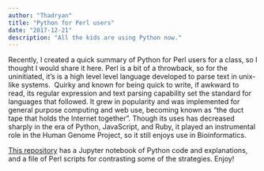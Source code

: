 ```yaml
---
author: "Thadryan"
title: "Python for Perl users"
date: "2017-12-21"
description: "All the kids are using Python now."
---
```


Recently, I created a quick summary of Python for Perl users for a class, so I thought I would share it here. Perl is a bit of a throwback, so for the uninitiated, it's is a high level level language developed to parse text in unix-like systems.  Quirky and known for being quick to write, if awkward to read, its regular expression and text parsing capability set the standard for languages that followed. It grew in popularity and was implemented for general purpose computing and web use, becoming known as "the duct tape that holds the Internet together". Though its uses has decreased sharply in the era of Python, JavaScript, and Ruby, it played an instrumental role in the Human Genome Project, so it still enjoys use in Bioinformatics.

[This repository](https://github.com/sweeney-th/PerlToPyCrashCourse) has a Jupyter notebook of Python code and explanations, and a file of Perl scripts for contrasting some of the strategies. Enjoy!